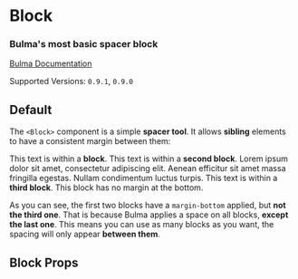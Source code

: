 

<Meta title="Elements/Block" component={Block} />

# Block

### Bulma's most basic spacer **block**

[Bulma Documentation](https://bulma.io/documentation/elements/block/)

Supported Versions: `0.9.1`, `0.9.0`

## Default

The `<Block>` component is a simple **spacer tool**. It allows **sibling** elements to have a consistent margin between them:

<Canvas>
  <Story name="Default">
    <React.Fragment>
      <Block>This text is within a <strong>block</strong>.</Block>
      <Block>This text is within a <strong>second block</strong>. Lorem ipsum dolor sit amet, consectetur adipiscing elit. Aenean efficitur sit amet massa fringilla egestas. Nullam condimentum luctus turpis.</Block>
      <Block>This text is within a <strong>third block</strong>. This block has no margin at the bottom.</Block>
    </React.Fragment>
  </Story>
</Canvas>

As you can see, the first two blocks have a `margin-bottom` applied, but **not the third one**. That is because Bulma applies a space on all blocks, **except the last one**. This means you can use as many blocks as you want, the spacing will only appear **between them**.

## Block Props

<ArgsTable of={Block} />
